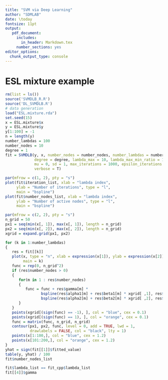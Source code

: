 ---
title: "SVM via Deep Learning"
author: "SDMLAB"
date: \today
fontsize: 11pt
output:
   pdf_document:
     includes:
       in_header: Markdown.tex
     number_sections: yes
editor_options: 
  chunk_output_type: console
---

# ESL mixture example

```{r, fig.width = 8, fig.height = 8, results = 'hide'}
rm(list = ls())
source('SVMDLB_R.R')
source('DL_SVMDLB.R')
# data generation
load("ESL.mixture.rda")
set.seed(15)
x = ESL.mixture$x
y = ESL.mixture$y
y[1:100] = -1
n = length(y)
number_lambdas = 100
number_nodes = 10
degree = 1
fit = SVMDLB(y, x, number_nodes = number_nodes, number_lambdas = number_lambdas,
             degree = degree, lambda_max = 10, lambda_max_min_ratio = 1e-10, 
             mu = 0, sd = 1, max_iterations = 1000, epsilon_iterations = 1e-4,
             verbose = T)

par(mfrow = c(1, 2), pty = "s")
plot(fit$iteration_list, xlab = "lambda index", 
     ylab = "Number of iterations", type = "l",
     main = "bspline")
plot(fit$number_nodes_list, xlab = "lambda index", 
     ylab = "Number of active nodes", type = "l",
     main = "bspline")

par(mfrow = c(2, 2), pty = "s")
n_grid = 50
px1 = seq(min(x[, 1]), max(x[, 1]), length = n_grid)
px2 = seq(min(x[, 2]), max(x[, 2]), length = n_grid)
xgrid = expand.grid(px1, px2)

for (k in 1:number_lambdas)
{
   res = fit[[k]]
   plot(x, type = "n", xlab = expression(x[1]), ylab = expression(x[2]),
        main = k)
   func = rep(0, n_grid^2)
   if (res$number_nodes > 0)
   {
      for(m in 1 : res$number_nodes)
      {
         func = func + res$gamma[m] * 
                bspline(res$alpha1[m] + res$beta1[m] * xgrid[ ,1], res$active_nodes[m]) *
                bspline(res$alpha2[m] + res$beta2[m] * xgrid[ ,2], res$active_nodes[m])
      }
   }
   points(xgrid[(sign(func) == -1), ], col = "blue", cex = 0.1)
   points(xgrid[(sign(func) == 1), ], col = "orange", cex = 0.1)
   func = matrix(func, n_grid, n_grid)
   contour(px1, px2, func, level = 0, add = TRUE, lwd = 1, 
           drawlabels = FALSE, col = "black", lty = 1)
   points(x[1:100,], col = "blue", cex = 1.2)
   points(x[101:200,], col = "orange", cex = 1.2)
}
yhat = sign(fit[[1]]$fitted_value)
table(y, yhat) / 100
fit$number_nodes_list
```

```{r}
fit$lambda_list == fit_cpp$lambda_list
fit[[4]]$gamma 
```

